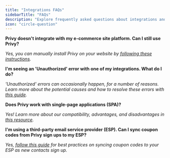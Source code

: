 ```yaml
---
title: "Integrations FAQs"
sidebarTitle: "FAQs"
description: "Explore frequently asked questions about integrations and syncing information from Privy."
icon: "circle-question"
---
```


**Privy doesn't integrate with my e-commerce site platform. Can I still use Privy?**

_Yes, you can manually install Privy on your website by _[_following these instructions_](https://help.privy.com/docs/learn/integrations/manual-install)_._

**I'm seeing an 'Unauthorized' error with one of my integrations. What do I do?**

_'Unauthorized' errors can occasionally happen, for a number of reasons. Learn more about the potential causes and how to resolve these errors with_ [_this guide_](https://help.privy.com/docs/learn/integrations/resolve-an-unauthorized-error)_._

**Does Privy work with single-page applications (SPA)?**

_Yes\! Learn more about our compatibility, advantages, and disadvantages in_ [_this resource_](https://help.privy.com/docs/learn/integrations/does-privy-work-with-spa#does-privy-work-with-spas)_._

**I'm using a third-party email service provider (ESP). Can I sync coupon codes from Privy sign ups to my ESP?**

_Yes,_ [_follow this guide_](https://help.privy.com/docs/learn/integrations/sync-coupons-to-esp) _for best practices on syncing coupon codes to your ESP as new contacts sign up._